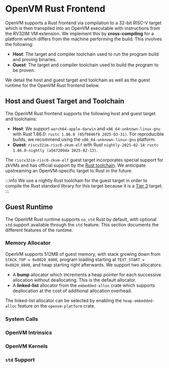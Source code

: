 # OpenVM Rust Frontend

OpenVM supports a Rust frontend via compilation to a 32-bit RISC-V target which is
then transpiled into an OpenVM executable with instructions from the RV32IM VM extension.
We implement this by **cross-compiling** for a platform which differs from the machine
performing the build. This involves the following:

- **Host**: The target and compiler toolchain used to run the program build and proving binaries.
- **Guest**: The target and compiler toolchain used to build the program to be proven.

We detail the host and guest target and toolchain as well as the guest runtime for the
OpenVM Rust frontend below.

## Host and Guest Target and Toolchain

The OpenVM Rust frontend supports the following host and guest target and toolchains:

- **Host**: We support `aarch64-apple-darwin` and `x86_64-unknown-linux-gnu` with Rust 1.86.0: `rustc 1.86.0 (05f9846f8 2025-03-31)`.
For reproducible builds, we recommend using the `x86_64-unknown-linux-gnu` platform.
- **Guest**: `riscv32im-risc0-zkvm-elf` with Rust `nightly-2025-02-14`: `rustc 1.86.0-nightly (a567209da 2025-02-13)`.

The `riscv32im-risc0-zkvm-elf` guest target incorporates special support for
zkVMs and has official support by the
[Rust toolchain](https://doc.rust-lang.org/rustc/platform-support/riscv32im-risc0-zkvm-elf.html).
We anticipate upstreaming an OpenVM-specific target to Rust in the future.

:::info
We use a nightly Rust toolchain for the guest target in order to compile the Rust standard library for this target because it is a [Tier 3](https://doc.rust-lang.org/beta/rustc/target-tier-policy.html#tier-3-target-policy) target.
:::

## Guest Runtime

The OpenVM Rust runtime supports `no_std` Rust by default, with optional `std` support available
through the `std` feature.  This section documents the different features of the runtime.

### Memory Allocator

OpenVM supports 512MB of guest memory, with stack growing down from `STACK_TOP = 0x0020_0400`,
program loading starting at `TEXT_START = 0x0020_0800`, and heap starting right afterwards.
We support two allocators:

- A **bump** allocator which increments a heap pointer for each successive allocation without
deallocating. This is the default allocator.
- A **linked-list** allocator from the `embedded-alloc` crate which supports deallocation
at the cost of additional allocation overhead.

The linked-list allocator can be selected by enabling the `heap-embedded-alloc` feature on the
`openvm-platform` crate.

### System Calls

### OpenVM Intrinsics

### OpenVM Kernels

### `std` Support
